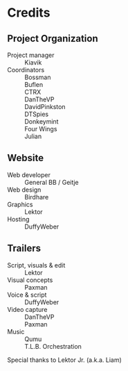 
# Credits 

<Card>

## Project Organization

<dl>
  <dt>Project manager</dt>
  <dd>Kiavik</dd>

  <dt>Coordinators</dt>
  <dd>Bossman</dd>
  <dd>Buflen</dd>
  <dd>CTRX</dd>
  <dd>DanTheVP</dd>
  <dd>DavidPinkston</dd>
  <dd>DTSpies</dd>
  <dd>Donkeymint</dd>
  <dd>Four Wings</dd>
  <dd>Julian</dd>
</dl>
</Card>

<Card>

## Website

<dl>
  <dt>Web developer</dt>
  <dd>General BB / Geitje</dd>

  <dt>Web design</dt>
  <dd>Birdhare</dd>

  <dt>Graphics</dt>
  <dd>Lektor</dd>

  <dt>Hosting</dt>
  <dd>DuffyWeber</dd>
</dl>
</Card>

<Card>

## Trailers

<dl>
  <dt>Script, visuals & edit</dt>
  <dd>Lektor</dd>
  
  <dt>Visual concepts</dt>
  <dd>Paxman</dd>

  <dt>Voice & script</dt>
  <dd>DuffyWeber</dd>

  <dt>Video capture</dt>
  <dd>DanTheVP</dd>
  <dd>Paxman</dd>

  <dt>Music</dt>
  <dd>Qumu</dd>
  <dd>T.L.B. Orchestration</dd>
</dl>

Special thanks to Lektor Jr. (a.k.a. Liam)

</Card>